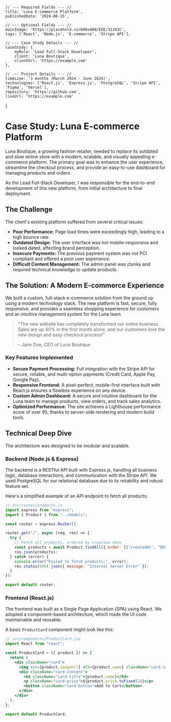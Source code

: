     // --- Required Fields --- //
    title: 'Luna E-commerce Platform',
    publishedDate: '2024-06-15',

    // --- Optional Fields --- //
    mainImage: 'https://placehold.co/600x400/EEE/31343C',
    tags: ['React', 'Node.js', 'E-commerce', 'Stripe API'],

    // --- Case Study Details --- //
    caseStudy: {
        myRole: 'Lead Full-Stack Developer',
        client: 'Luna Boutique',
        clientUrl: 'https://example.com'
    },

    // --- Project Details --- //
    timeLine: '3 months (March 2024 - June 2024)',
    technologies: ['React.js', 'Express.js', 'PostgreSQL', 'Stripe API', 'Figma', 'Vercel'],
    repository: 'https://github.com',
    liveUrl: 'https://example.com'

}

# Case Study: Luna E-commerce Platform

Luna Boutique, a growing fashion retailer, needed to replace its outdated and slow online store with a modern, scalable, and visually appealing e-commerce platform. The primary goal was to enhance the user experience, streamline the checkout process, and provide an easy-to-use dashboard for managing products and orders.

As the Lead Full-Stack Developer, I was responsible for the end-to-end development of this new platform, from initial architecture to final deployment.

## The Challenge

The client's existing platform suffered from several critical issues:

- **Poor Performance:** Page load times were exceedingly high, leading to a high bounce rate.
- **Outdated Design:** The user interface was not mobile-responsive and looked dated, affecting brand perception.
- **Insecure Payments:** The previous payment system was not PCI compliant and offered a poor user experience.
- **Difficult Content Management:** The admin panel was clunky and required technical knowledge to update products.

## The Solution: A Modern E-commerce Experience

We built a custom, full-stack e-commerce solution from the ground up using a modern technology stack. The new platform is fast, secure, fully responsive, and provides a seamless shopping experience for customers and an intuitive management system for the Luna team.

> "The new website has completely transformed our online business. Sales are up 40% in the first month alone, and our customers love the new design and easy checkout process!"
>
> – Jane Doe, CEO of Luna Boutique

### Key Features Implemented

- **Secure Payment Processing:** Full integration with the Stripe API for secure, reliable, and multi-option payments (Credit Card, Apple Pay, Google Pay).
- **Responsive Frontend:** A pixel-perfect, mobile-first interface built with React.js ensures a flawless experience on any device.
- **Custom Admin Dashboard:** A secure and intuitive dashboard for the Luna team to manage products, view orders, and track sales analytics.
- **Optimized Performance:** The site achieves a Lighthouse performance score of over 95, thanks to server-side rendering and modern build tools.

## Technical Deep Dive

The architecture was designed to be modular and scalable.

### Backend (Node.js & Express)

The backend is a RESTful API built with Express.js, handling all business logic, database interactions, and communication with the Stripe API. We used PostgreSQL for our relational database due to its reliability and robust feature set.

Here's a simplified example of an API endpoint to fetch all products:

```javascript
// src/routes/products.js
import express from "express";
import { Product } from "../models";

const router = express.Router();

router.get("/", async (req, res) => {
  try {
    // Fetch all products, ordered by creation date
    const products = await Product.findAll({ order: [["createdAt", "DESC"]] });
    res.json(products);
  } catch (error) {
    console.error("Failed to fetch products:", error);
    res.status(500).json({ message: "Internal Server Error" });
  }
});

export default router;
```

### Frontend (React.js)

The frontend was built as a Single Page Application (SPA) using React. We adopted a component-based architecture, which made the UI code maintainable and reusable.

A basic `ProductCard` component might look like this:

```jsx
// src/components/ProductCard.jsx
import React from "react";

const ProductCard = ({ product }) => {
  return (
    <div className="card">
      <img src={product.imageUrl} alt={product.name} className="card-image" />
      <div className="card-content">
        <h3 className="card-title">{product.name}</h3>
        <p className="card-price">${product.price.toFixed(2)}</p>
        <button className="card-button">Add to Cart</button>
      </div>
    </div>
  );
};

export default ProductCard;
```
